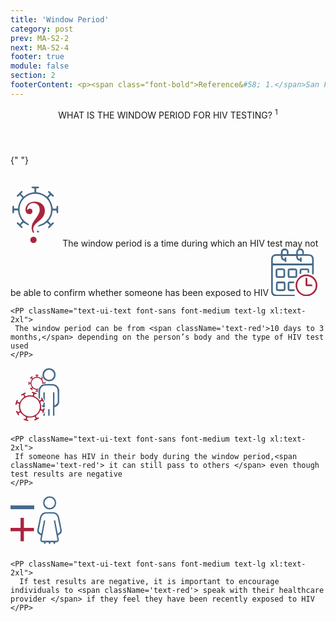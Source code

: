 ```yaml
---
title: 'Window Period'
category: post
prev: MA-S2-2
next: MA-S2-4
footer: true
module: false
section: 2
footerContent: <p><span class="font-bold">Reference&#58; 1.</span>San Francisco AIDS Foundation. HIV FAQs. 2022. Accessed May 19, 2022. https://www.sfaf.org/resource-library/hiv-faqs/</p>
---
```


<Header title="ok">
  WHAT IS THE <span className="text-red">WINDOW PERIOD </span>FOR HIV TESTING?
  <sup>1</sup>
</Header>

{" "}

<br />
<SingleLayout>
  <PotatoLayout class='items-center w-4/5 mx-auto' gap>
    <svg
      xmlns="http://www.w3.org/2000/svg"
      width="79.357"
      height="98.357"
      viewBox="0 0 79.357 98.357"
    >
      <g
        id="Group_505"
        data-name="Group 505"
        transform="translate(-578 -329.162)"
      >
        <path
          id="Path_32"
          data-name="Path 32"
          d="M206.252,81.185a2.707,2.707,0,0,0-5.364-.614c-.2.766-.294,1.559-.446,2.378h-2.878a76.444,76.444,0,0,0-2.441-8.126,85.568,85.568,0,0,0-4.179-7.778c.65-.625,1.417-1.355,2.156-2.067a21.8,21.8,0,0,0,1.987,1.469,2.67,2.67,0,0,0,3.457-.383,2.59,2.59,0,0,0,.339-3.251,7.616,7.616,0,0,0-1.212-1.569q-2.179-2.231-4.4-4.41a12.38,12.38,0,0,0-1.666-1.462c-1.47-1.006-2.86-.935-3.814.135a3.1,3.1,0,0,0,.036,3.9c.374.516.793.989,1.176,1.469-.757.856-1.39,1.568-2.192,2.478a31.233,31.233,0,0,0-15.7-6.7V53.366c.829-.1,1.559-.142,2.272-.266a2.6,2.6,0,0,0,2.254-2.816,2.437,2.437,0,0,0-2.343-2.495c-3.4-.09-6.816-.1-10.22.008a2.42,2.42,0,0,0-2.522,2.567,2.866,2.866,0,0,0,2.433,2.744c.713.133,1.435.187,2.236.285v3.279a30.243,30.243,0,0,0-15.6,6.575c-.918-.909-1.639-1.622-2.415-2.4.544-.676,1.016-1.23,1.452-1.818a2.584,2.584,0,0,0-.2-3.608,2.514,2.514,0,0,0-3.6-.187c-2.433,2.28-4.82,4.616-7.11,7.038a2.6,2.6,0,0,0,.053,3.8,2.75,2.75,0,0,0,3.823.1c.517-.384,1-.82,1.631-1.337.811.819,1.533,1.533,2.335,2.343a32.129,32.129,0,0,0-6.531,15.664h-3.4c-.053-.766-.053-1.353-.143-1.933a2.837,2.837,0,0,0-2.825-2.621,2.592,2.592,0,0,0-2.62,2.477c-.125,3.333-.16,6.675-.062,10.016a2.723,2.723,0,0,0,2.744,2.673,2.831,2.831,0,0,0,2.744-2.7c.107-.633.16-1.274.241-1.977h3.288a31.878,31.878,0,0,0,6.407,15.566l-2.192,2.547c-.7-.552-1.2-.961-1.72-1.363a2.5,2.5,0,0,0-3.573.054,2.64,2.64,0,0,0-.312,3.787A14.213,14.213,0,0,0,138.7,110.5c1.889,1.89,3.742,3.814,5.676,5.649a2.8,2.8,0,0,0,3.992.169c1.167-1.149,1.194-2.531.045-3.974-.365-.454-.748-.882-1.221-1.435.793-.774,1.506-1.478,2.21-2.165,2.611,1.418,5.043,2.994,7.672,4.1a82.663,82.663,0,0,0,8.153,2.513v2.94c-.775.107-1.417.2-2.067.294a2.711,2.711,0,0,0,.2,5.417c3.261.071,6.522.071,9.784-.027a2.438,2.438,0,0,0,2.468-2.593,2.582,2.582,0,0,0-2.308-2.771c-.7-.116-1.426-.2-2.174-.312v-3.288a31.933,31.933,0,0,0,15.531-6.432c.927.846,1.675,1.524,2.468,2.245-.517.6-.927,1.016-1.283,1.487a3.1,3.1,0,0,0-.116,3.894,3.009,3.009,0,0,0,4.036.116,7.065,7.065,0,0,0,.829-.731c1.729-1.729,3.466-3.456,5.186-5.2a6.563,6.563,0,0,0,.962-1.2,2.81,2.81,0,0,0-.374-3.643,2.855,2.855,0,0,0-3.68-.072c-.526.383-1,.829-1.657,1.391-.784-.91-1.479-1.7-2.228-2.567a29.174,29.174,0,0,0,6.424-15.433h3.27c.125.82.2,1.488.348,2.13a2.912,2.912,0,0,0,2.923,2.46A3.05,3.05,0,0,0,206.3,90.54c-.125-3.119-.009-6.237-.045-9.356m-38.118,28.451A23.746,23.746,0,1,1,191.879,85.89a23.747,23.747,0,0,1-23.746,23.745"
          transform="translate(449.559 282.942)"
          fill="#476a8a"
          stroke="#fff"
          stroke-width="3"
        />
        <g
          id="Path_38"
          data-name="Path 38"
          transform="translate(637.039 506.753)"
          fill="#a9253f"
        >
          <path
            d="M -22.28816032409668 -81.7333984375 C -24.30509185791016 -81.7333984375 -26.13930320739746 -82.50151062011719 -27.59250450134277 -83.95469665527344 C -29.04571533203125 -85.40790557861328 -29.8138370513916 -87.24213409423828 -29.8138370513916 -89.25907897949219 C -29.8138370513916 -91.35214233398438 -29.03593635559082 -93.21207427978516 -27.56424903869629 -94.63779449462891 C -26.11438179016113 -96.04236602783203 -24.25775909423828 -96.78476715087891 -22.19509315490723 -96.78476715087891 C -20.16290473937988 -96.78476715087891 -18.33515930175781 -96.00686645507812 -16.90943717956543 -94.53515625 C -15.50488185882568 -93.08527374267578 -14.76248168945312 -91.26084136962891 -14.76248168945312 -89.25907897949219 C -14.76248168945312 -87.25729370117188 -15.50488185882568 -85.432861328125 -16.90942573547363 -83.98299407958984 C -18.33515930175781 -82.51128387451172 -20.19509315490723 -81.7333984375 -22.28816032409668 -81.7333984375 Z M -22.28816032409668 -98.02031707763672 C -23.09587097167969 -98.02031707763672 -24.27554893493652 -98.31279754638672 -25.30855941772461 -99.7061767578125 C -25.7917594909668 -100.3579406738281 -26.22721481323242 -101.2286987304688 -26.63979339599609 -102.3682098388672 C -27.38731575012207 -104.4328079223633 -27.76634788513184 -106.5666198730469 -27.76634788513184 -108.7103424072266 C -27.76634788513184 -111.537109375 -27.19105911254883 -114.2468338012695 -26.05644798278809 -116.7642288208008 C -24.97103691101074 -119.1724624633789 -23.0736141204834 -122.0951995849609 -20.2557487487793 -125.6994552612305 C -16.65581512451172 -130.3118591308594 -14.82985973358154 -134.24072265625 -14.82985973358154 -137.3753204345703 C -14.82985973358154 -140.1632690429688 -15.4965705871582 -142.2426910400391 -16.86808204650879 -143.7324371337891 C -18.18442535400391 -145.1622924804688 -19.98779296875 -145.8573455810547 -22.3812255859375 -145.8573455810547 C -24.54180335998535 -145.8573455810547 -26.29417037963867 -145.1212768554688 -27.73845863342285 -143.6071014404297 C -28.24381637573242 -143.0772857666016 -28.66022491455078 -142.5043792724609 -28.98944664001465 -141.8837585449219 C -28.71784210205078 -141.9097595214844 -28.43836402893066 -141.9228057861328 -28.15145874023438 -141.9228057861328 C -26.06412696838379 -141.9228057861328 -24.40605926513672 -141.3097991943359 -23.22332572937012 -140.1007995605469 C -22.05552673339844 -138.9070434570312 -21.46339225769043 -137.2385711669922 -21.46339225769043 -135.1417083740234 C -21.46339225769043 -132.9332733154297 -22.14105987548828 -131.1879577636719 -23.47756004333496 -129.9542388916016 C -24.75698089599609 -128.7732238769531 -26.54869270324707 -128.1743927001953 -28.80293655395508 -128.1743927001953 C -31.43082618713379 -128.1743927001953 -33.65738296508789 -129.1282348632812 -35.24188232421875 -130.9328155517578 C -36.76579284667969 -132.6683654785156 -37.53849411010742 -134.9298706054688 -37.53849411010742 -137.6545257568359 C -37.53849411010742 -142.1735382080078 -35.85834884643555 -145.9373931884766 -32.54472732543945 -148.8414764404297 C -29.3272590637207 -151.6612701416016 -25.15627098083496 -153.0910186767578 -20.14759254455566 -153.0910186767578 C -14.69689273834229 -153.0910186767578 -10.20630359649658 -151.5459594726562 -6.800559520721436 -148.4987487792969 C -3.314403772354126 -145.3795166015625 -1.54679274559021 -141.2299957275391 -1.54679274559021 -136.1654205322266 C -1.54679274559021 -132.3711700439453 -2.512103796005249 -128.8384704589844 -4.41590404510498 -125.6654434204102 L -4.420003890991211 -125.6586074829102 L -4.424148082733154 -125.6518096923828 C -5.397426128387451 -124.0528411865234 -6.32887077331543 -122.7996444702148 -7.271703720092773 -121.8205642700195 C -8.14264965057373 -120.916130065918 -10.45166873931885 -118.8689880371094 -14.33058071136475 -115.5622787475586 C -19.4836311340332 -111.1139373779297 -20.25350379943848 -108.4852981567383 -20.25350379943848 -107.3142852783203 C -20.25350379943848 -106.9803237915039 -20.15587615966797 -105.8872146606445 -19.2530460357666 -102.9496765136719 C -19.11023330688477 -102.5053100585938 -19.04361534118652 -101.9981460571289 -19.04361534118652 -101.3579406738281 C -19.04361534118652 -99.42399597167969 -20.40814781188965 -98.02031707763672 -22.28816032409668 -98.02031707763672 Z"
            stroke="none"
          />
          <path
            d="M -20.1475944519043 -150.5910186767578 C -24.55282211303711 -150.5910186767578 -28.13594055175781 -149.3811187744141 -30.89695358276367 -146.9613647460938 C -33.65799331665039 -144.5415649414062 -35.03850173950195 -141.4392852783203 -35.03850173950195 -137.6545257568359 C -35.03850173950195 -135.5449676513672 -34.4801025390625 -133.8542327880859 -33.36327362060547 -132.5823364257812 C -32.2464485168457 -131.3103790283203 -30.72634124755859 -130.6743927001953 -28.80292892456055 -130.6743927001953 C -25.57656860351562 -130.6743927001953 -23.96339416503906 -132.1635284423828 -23.96339416503906 -135.1417236328125 C -23.96339416503906 -137.9958190917969 -25.35940933227539 -139.4228057861328 -28.15146255493164 -139.4228057861328 C -29.82668876647949 -139.4228057861328 -30.97451400756836 -138.8334045410156 -31.5949821472168 -137.6545257568359 C -31.90520858764648 -137.1581573486328 -32.09134292602539 -136.8479309082031 -32.15339660644531 -136.7238464355469 C -32.33952713012695 -136.7238464355469 -32.43259429931641 -137.0650787353516 -32.43259429931641 -137.7476196289062 C -32.43259429931641 -140.7878112792969 -31.47088813781738 -143.3161315917969 -29.5474739074707 -145.3326110839844 C -27.62406158447266 -147.3490905761719 -25.23531532287598 -148.3573455810547 -22.38122177124023 -148.3573455810547 C -19.27895545959473 -148.3573455810547 -16.82815551757812 -147.3801574707031 -15.02884864807129 -145.4257049560547 C -13.22952842712402 -143.4712982177734 -12.32986259460449 -140.7878112792969 -12.32986259460449 -137.3753051757812 C -12.32986259460449 -133.6526184082031 -14.31531524658203 -129.2473449707031 -18.28622245788574 -124.1596450805664 C -20.95418167114258 -120.7471389770508 -22.7845287322998 -117.9395523071289 -23.77724838256836 -115.7369842529297 C -24.76998138427734 -113.5343704223633 -25.26634216308594 -111.1921539306641 -25.26634216308594 -108.7103424072266 C -25.26634216308594 -106.8489685058594 -24.94060897827148 -105.0186309814453 -24.28912734985352 -103.2193145751953 C -23.63764953613281 -101.4199829101562 -22.97066116333008 -100.5203247070312 -22.28815460205078 -100.5203247070312 C -21.79179573059082 -100.5203247070312 -21.54362106323242 -100.7995300292969 -21.54362106323242 -101.3579406738281 C -21.54362106323242 -101.7302093505859 -21.57463455200195 -102.0094146728516 -21.63667488098145 -102.1955413818359 C -22.38122177124023 -104.6153411865234 -22.75350189208984 -106.3215789794922 -22.75350189208984 -107.3142852783203 C -22.75350189208984 -110.1683807373047 -20.48884773254395 -113.5498733520508 -15.95952796936035 -117.4587554931641 C -12.17475509643555 -120.6851043701172 -9.879074096679688 -122.7170867919922 -9.072475433349609 -123.5547027587891 C -8.265888214111328 -124.3922882080078 -7.428274154663086 -125.5246505737305 -6.559635162353516 -126.9516754150391 C -4.884407043457031 -129.7437286376953 -4.046794891357422 -132.8149719238281 -4.046794891357422 -136.1654205322266 C -4.046794891357422 -140.5086212158203 -5.520381927490234 -143.9986724853516 -8.467540740966797 -146.6356353759766 C -11.41470146179199 -149.2725524902344 -15.30804824829102 -150.5910186767578 -20.1475944519043 -150.5910186767578 M -22.19508743286133 -94.28475952148438 C -23.62214279174805 -94.28475952148438 -24.83202171325684 -93.80390930175781 -25.82475471496582 -92.84220886230469 C -26.81747436523438 -91.8804931640625 -27.3138484954834 -90.68612670898438 -27.3138484954834 -89.25907897949219 C -27.3138484954834 -87.89407348632812 -26.81747436523438 -86.7152099609375 -25.82475471496582 -85.72247314453125 C -24.83202171325684 -84.72976684570312 -23.65315628051758 -84.2333984375 -22.28815460205078 -84.2333984375 C -20.86111450195312 -84.2333984375 -19.6667423248291 -84.72976684570312 -18.70503425598145 -85.72247314453125 C -17.74332809448242 -86.7152099609375 -17.26247406005859 -87.89407348632812 -17.26247406005859 -89.25907897949219 C -17.26247406005859 -90.62406921386719 -17.74332809448242 -91.80293273925781 -18.70503425598145 -92.79566955566406 C -19.6667423248291 -93.78839111328125 -20.83008766174316 -94.28475952148438 -22.19508743286133 -94.28475952148438 M -20.1475944519043 -155.5910186767578 C -14.06310081481934 -155.5910186767578 -9.011661529541016 -153.8316650390625 -5.133583068847656 -150.3618621826172 C -3.112167358398438 -148.5531921386719 -1.568595886230469 -146.4078063964844 -0.5457420349121094 -143.9852294921875 C 0.4488868713378906 -141.6295471191406 0.9532051086425781 -138.9985809326172 0.9532051086425781 -136.1654205322266 C 0.9532051086425781 -131.9116821289062 -0.1319694519042969 -127.9462051391602 -2.272167205810547 -124.3792114257812 L -2.288661956787109 -124.3518981933594 C -3.358474731445312 -122.5943984985352 -4.399394989013672 -121.1991577148438 -5.470916748046875 -120.0864486694336 C -6.0631103515625 -119.4714813232422 -7.457117080688477 -118.1367492675781 -12.70323944091797 -113.664436340332 C -17.56014060974121 -109.4703750610352 -17.74668502807617 -107.5042037963867 -17.75327301025391 -107.3251647949219 C -17.74707984924316 -107.2189559936523 -17.67315101623535 -106.3215179443359 -16.86798667907715 -103.6991577148438 C -16.64685821533203 -103.0055084228516 -16.54362106323242 -102.2588500976562 -16.54362106323242 -101.3579406738281 C -16.54362106323242 -99.93388366699219 -16.97829055786133 -98.85649108886719 -17.47281646728516 -98.09165954589844 C -16.61972427368164 -97.62033081054688 -15.82888412475586 -97.01275634765625 -15.11384773254395 -96.274658203125 C -13.24844741821289 -94.34906005859375 -12.26247406005859 -91.92312622070312 -12.26247406005859 -89.25907897949219 C -12.26247406005859 -86.59500122070312 -13.24846076965332 -84.1690673828125 -15.11382102966309 -82.24349975585938 C -17.02158164978027 -80.27426147460938 -19.50240898132324 -79.2333984375 -22.28815460205078 -79.2333984375 C -24.98250198364258 -79.2333984375 -27.42799377441406 -80.25469970703125 -29.3602352142334 -82.1868896484375 C -31.29252815246582 -84.11920166015625 -32.31385040283203 -86.564697265625 -32.31385040283203 -89.25907897949219 C -32.31385040283203 -92.04481506347656 -31.27298164367676 -94.52565002441406 -29.30376815795898 -96.43336486816406 C -28.65019226074219 -97.06651306152344 -27.93546295166016 -97.59825134277344 -27.16957664489746 -98.02461242675781 C -27.21893882751465 -98.08724975585938 -27.26809692382812 -98.15153503417969 -27.31683540344238 -98.21726989746094 C -27.94663619995117 -99.0667724609375 -28.49407577514648 -100.1461486816406 -28.9904613494873 -101.5171203613281 C -29.83707427978516 -103.8553619384766 -30.26634216308594 -106.2755279541016 -30.26634216308594 -108.7103424072266 C -30.26634216308594 -111.8936920166016 -29.61676788330078 -114.9490356445312 -28.33564758300781 -117.7914886474609 C -27.16684722900391 -120.3847427368164 -25.16811370849609 -123.4751281738281 -22.22526168823242 -127.2392654418945 C -18.17960739135742 -132.4227294921875 -17.32986259460449 -135.6126403808594 -17.32986259460449 -137.3753051757812 C -17.32986259460449 -139.5068054199219 -17.78043556213379 -141.0323486328125 -18.70731544494629 -142.0391235351562 C -19.27236747741699 -142.6528930664062 -20.20052909851074 -143.3573455810547 -22.38122177124023 -143.3573455810547 C -22.71923828125 -143.3573455810547 -23.03722381591797 -143.3335876464844 -23.33814430236816 -143.2848205566406 C -22.52803230285645 -142.8418579101562 -21.90366172790527 -142.3268127441406 -21.4362621307373 -141.8490295410156 C -20.30815505981445 -140.6958770751953 -18.96339416503906 -138.5961456298828 -18.96339416503906 -135.1417236328125 C -18.96339416503906 -131.4862518310547 -20.49607467651367 -129.3041381835938 -21.7818489074707 -128.1172485351562 C -23.53784942626953 -126.4962921142578 -25.90008926391602 -125.6743927001953 -28.80292892456055 -125.6743927001953 C -32.17126083374023 -125.6743927001953 -35.04743576049805 -126.9223403930664 -37.12048721313477 -129.2833251953125 C -39.05671310424805 -131.4884338378906 -40.03850173950195 -134.304931640625 -40.03850173950195 -137.6545257568359 C -40.03850173950195 -140.2429504394531 -39.54483413696289 -142.6647338867188 -38.57123565673828 -144.8526306152344 C -37.58788681030273 -147.0623779296875 -36.11466217041016 -149.0369873046875 -34.19247436523438 -150.7216186523438 C -30.50568771362305 -153.9527130126953 -25.78031539916992 -155.5910186767578 -20.1475944519043 -155.5910186767578 Z"
            stroke="none"
            fill="#fff"
          />
        </g>
      </g>
    </svg>
    <PP className="text-ui-text font-sans font-medium text-lg xl:text-2xl">
      The window period is a time during which an HIV test may not be able to
      confirm whether someone has been exposed to HIV
    </PP>
  </PotatoLayout>
  <PotatoLayout class='items-center w-4/5 mx-auto' gap>
    <svg xmlns="http://www.w3.org/2000/svg" xmlns:xlink="http://www.w3.org/1999/xlink" width="74.074" height="76.538" viewBox="0 0 74.074 76.538">
  <defs>
    <clipPath id="clip-path">
      <rect id="Rectangle_112" data-name="Rectangle 112" width="74.074" height="76.538" fill="#476a8a"/>
    </clipPath>
  </defs>
  <g id="Group_503" data-name="Group 503" clip-path="url(#clip-path)">
    <path id="Path_366" data-name="Path 366" d="M65.434,26.906H2.813c-.042.913-.109,1.7-.11,2.485C2.7,42.177,2.756,54.964,2.667,67.75,2.637,72.016,4.705,73.9,8.838,73.9q12.907.013,25.814,0c.643,0,1.287,0,1.93.019.721.023,1.27.3,1.293,1.111a1.29,1.29,0,0,1-1.285,1.444,13.334,13.334,0,0,1-1.444.048c-9.087,0-18.175.023-27.261-.008C3.112,76.5.05,73.444.044,68.679.024,51.469.09,34.26,0,17.051A7.775,7.775,0,0,1,8.013,9.11c2.319-.014,4.5,0,6.75-.023.147,0,.693.022.693.022.048-.978.056-2.354.166-3.441.234-2.3,1.188-4.221,3.432-5.093a6.491,6.491,0,0,1,6.812.874,4.639,4.639,0,0,1,1.91,3.714c0,1.192,0,2.384,0,3.774,4.217,0,8.332.013,12.4.013a19.8,19.8,0,0,1,.238-4.094A5.465,5.465,0,0,1,45.162.128,6.178,6.178,0,0,1,51.636,2.8a7.188,7.188,0,0,1,.751,2.717,33.96,33.96,0,0,1,.029,3.622c2.54,0,4.767-.054,6.989.02a13.11,13.11,0,0,1,4.017.487c3.464,1.271,4.775,4.109,4.809,7.6.054,5.468.015,10.936.016,16.4q0,2.292,0,4.584c0,.322.013.644-.006.965-.091,1.511-.7,2.527-1.49,2.363-1.292-.269-1.161-1.35-1.163-2.311-.006-3.538,0-7.077-.01-10.615,0-.545-.088-1.09-.144-1.727M21.6,16.752c.056-.5.116-.809.122-1.122.016-.9.259-1.651,1.342-1.577,1.028.07,1.268.838,1.273,1.72.007,1.206,0,2.413.012,3.62.01.995.026,2.1-1.183,2.335-1.418.27-1.337-1.008-1.588-1.883-.02-.069-.106-.118-.24-.259-4.46-.449-5.75-3.6-5.869-7.708-3.15,0-6.116-.126-9.064.047a3.676,3.676,0,0,0-3.322,3.042c-.715,2.911-.371,5.869-.3,8.757,2.44.555,60.7.506,62.8-.073,0-1.756.011-3.589-.006-5.421a11.1,11.1,0,0,0-.135-1.914c-.621-3.347-2-4.5-5.427-4.509q-7.361-.026-14.723,0c-.7,0-1.809-.063-2.465-.013.013,3.681.446,4.5,3.386,4.891.048-.47.116-.936.14-1.4.04-.762.437-1.338,1.17-1.192.5.1,1.267.661,1.3,1.061a39.594,39.594,0,0,1-.013,5.536,1.587,1.587,0,0,1-1.12,1.038c-.383.047-.939-.447-1.238-.84a3.793,3.793,0,0,1-.366-1.33c-4.761-.4-5.824-3.731-6.01-7.611-7.292,0-14.725-.042-21.741-.042.208,3.377.235,4.224,3.271,4.846M25.139,9c0-1.214.024-2.17,0-3.124-.065-2.175-1.127-3.2-3.293-3.2s-3.294,1.023-3.4,3.14c-.051,1.013-.009,2.031-.009,3.187Zm24.821.01c.055-2.09.348-4.54-1.5-5.766a3.85,3.85,0,0,0-4.294.1c-1.827,1.588-1.38,3.672-1.393,5.67Z" transform="translate(0 0)" fill="#476a8a"/>
    <path id="Path_367" data-name="Path 367" d="M81,103.42a17.546,17.546,0,0,1,17.483-17.4c8.972.023,17.522,7.351,17.484,17.438A17.483,17.483,0,1,1,81,103.42M98.654,88.656a14.672,14.672,0,0,0-14.968,14.711,14.813,14.813,0,0,0,29.624.345A14.834,14.834,0,0,0,98.654,88.656" transform="translate(-41.895 -44.489)" fill="#a9253f"/>
    <path id="Path_368" data-name="Path 368" d="M31.248,117.252c0,1.368.041,2.737-.01,4.1-.073,1.962-.744,3.027-2.6,3.16a79.433,79.433,0,0,1-9.631.091,3.124,3.124,0,0,1-2.923-3.316c-.1-2.812-.109-5.634.026-8.444.1-2.156,1.191-3.305,3.317-3.42a81.629,81.629,0,0,1,8.682-.015c2.146.112,3.083,1.313,3.137,3.5.036,1.447.007,2.9.007,4.345Zm-2.66-4.923H18.783c-.13,3.209-.094,6.266-.028,9.521,3.454,0,6.6.132,9.833-.075Z" transform="translate(-8.282 -56.534)" fill="#476a8a"/>
    <path id="Path_369" data-name="Path 369" d="M22.557,81.227c-1.362,0-2.727.042-4.088-.011-2.3-.088-3.416-1.127-3.474-3.384q-.109-4.206,0-8.416a3.118,3.118,0,0,1,3.289-3.341c2.8-.066,5.612-.062,8.416,0,2.236.046,3.4,1.216,3.434,3.408q.065,4.207,0,8.417a3.013,3.013,0,0,1-3.248,3.323c-1.441.052-2.886.01-4.329.009m4.849-2.778V68.758c-3.294-.119-6.43-.114-9.643-.025v9.716Z" transform="translate(-7.728 -34.151)" fill="#476a8a"/>
    <path id="Path_370" data-name="Path 370" d="M62.43,81.227c-1.444,0-2.891.062-4.331-.015-2.059-.111-3.142-1.1-3.211-3.141-.1-2.964-.1-5.938.006-8.9.075-2.041,1.191-3.052,3.229-3.094q4.21-.088,8.423,0c2.353.051,3.472,1.21,3.519,3.613q.078,3.969,0,7.942c-.049,2.372-1.213,3.523-3.542,3.594-1.363.041-2.728.007-4.092.007Zm5.025-2.773c0-1.842.055-3.361-.015-4.875-.073-1.564.336-3.179-.356-4.766H57.673v9.642Z" transform="translate(-28.35 -34.153)" fill="#476a8a"/>
    <path id="Path_371" data-name="Path 371" d="M57.607,112.2V121.9c2.005,0,3.9-.044,5.8.022a5.436,5.436,0,0,1,2.3.49c.959.508.83,1.571-.169,2a3.807,3.807,0,0,1-1.393.31c-1.924.033-3.853.094-5.772-.008-2.454-.13-3.48-1.2-3.532-3.624-.057-2.645-.064-5.294.009-7.938.07-2.517.931-3.479,3.458-3.71a54.926,54.926,0,0,1,5.527-.056,1.893,1.893,0,0,1,1.129.322,1.691,1.691,0,0,1,.658,1.133,1.349,1.349,0,0,1-.805.994,21.5,21.5,0,0,1-3.326.349c-1.193.053-2.391.012-3.878.012" transform="translate(-28.34 -56.556)" fill="#476a8a"/>
    <path id="Path_372" data-name="Path 372" d="M107.172,68.782H97.331c-.055.9-.109,1.741-.156,2.587a11.09,11.09,0,0,1-.168,2.387c-.148.52-.668,1.244-1.1,1.3A1.328,1.328,0,0,1,94.379,73.6a33.466,33.466,0,0,1,.288-5.018c.29-1.741,1.055-2.407,2.765-2.458,3.128-.1,6.262-.059,9.391-.009a2.707,2.707,0,0,1,2.743,2.276,13.9,13.9,0,0,1,.179,3.58,1.343,1.343,0,0,1-1.384,1.387c-.96-.008-1.161-.714-1.182-1.486-.027-.941-.006-1.885-.006-3.089" transform="translate(-48.815 -34.169)" fill="#476a8a"/>
    <path id="Path_373" data-name="Path 373" d="M117.132,107.5c1.941,0,3.458,0,4.975,0a4.362,4.362,0,0,1,1.667.083,2.74,2.74,0,0,1,1.488,1.271c.286.913-.6,1.273-1.323,1.3-2.641.086-5.287.148-7.926.063a1.821,1.821,0,0,1-1.682-2.025c-.042-3.292-.034-6.585-.014-9.878a2.581,2.581,0,0,1,.319-1.14,1.08,1.08,0,0,1,2.043-.021,7.042,7.042,0,0,1,.435,2.573c.055,2.471.019,4.945.019,7.776" transform="translate(-59.118 -49.875)" fill="#a9253f"/>
  </g>
</svg>

    <PP className="text-ui-text font-sans font-medium text-lg xl:text-2xl">
     The window period can be from <span className='text-red'>10 days to 3 months,</span> depending on the person’s body and the type of HIV test used
    </PP>

  </PotatoLayout>
  <PotatoLayout class='items-center w-4/5 mx-auto' gap>
    <svg xmlns="http://www.w3.org/2000/svg" xmlns:xlink="http://www.w3.org/1999/xlink" width="78.528" height="93.022" viewBox="0 0 78.528 93.022">
  <defs>
    <clipPath id="clip-path">
      <rect id="Rectangle_38" data-name="Rectangle 38" width="34.185" height="87.521" fill="#476a8a" stroke="#fff" stroke-width="1"/>
    </clipPath>
  </defs>
  <g id="Group_510" data-name="Group 510" transform="translate(-582.997 -594.24)">
    <g id="Group_509" data-name="Group 509">
      <path id="Path_375" data-name="Path 375" d="M157.607,59.852a.981.981,0,0,0-1.945-.223c-.071.278-.107.565-.162.862h-1.043a27.716,27.716,0,0,0-.885-2.946,31.019,31.019,0,0,0-1.515-2.82c.236-.226.514-.491.782-.749a7.9,7.9,0,0,0,.72.533.968.968,0,0,0,1.253-.139.939.939,0,0,0,.123-1.179,2.761,2.761,0,0,0-.439-.569q-.79-.809-1.6-1.6a4.489,4.489,0,0,0-.6-.53.979.979,0,0,0-1.383.049,1.122,1.122,0,0,0,.013,1.415c.136.187.288.359.426.533-.275.31-.5.569-.795.9a11.323,11.323,0,0,0-5.692-2.43V49.767c.3-.035.565-.051.824-.1a.941.941,0,0,0,.817-1.021.883.883,0,0,0-.85-.9c-1.234-.033-2.471-.036-3.705,0a.877.877,0,0,0-.914.931,1.039,1.039,0,0,0,.882.995c.258.048.52.068.811.1v1.189a10.964,10.964,0,0,0-5.656,2.384c-.333-.33-.594-.588-.875-.869.2-.245.368-.446.527-.659a.937.937,0,0,0-.074-1.308.911.911,0,0,0-1.305-.068c-.882.827-1.748,1.673-2.578,2.552a.941.941,0,0,0,.019,1.379,1,1,0,0,0,1.386.036c.187-.139.362-.3.591-.485.294.3.556.556.846.849a11.648,11.648,0,0,0-2.368,5.679h-1.234c-.019-.278-.019-.491-.052-.7a1.029,1.029,0,0,0-1.024-.95.94.94,0,0,0-.95.9c-.045,1.208-.058,2.42-.023,3.631a.987.987,0,0,0,.995.969,1.026,1.026,0,0,0,.995-.979c.039-.229.058-.462.087-.717h1.192a11.558,11.558,0,0,0,2.323,5.644l-.795.924c-.252-.2-.436-.349-.623-.494a.907.907,0,0,0-1.3.02.957.957,0,0,0-.113,1.373,5.153,5.153,0,0,0,.391.407c.685.685,1.357,1.383,2.058,2.048a1.013,1.013,0,0,0,1.447.061.979.979,0,0,0,.016-1.441c-.132-.164-.271-.32-.443-.52l.8-.785c.947.514,1.828,1.085,2.781,1.486a29.971,29.971,0,0,0,2.956.911v1.066c-.281.039-.514.071-.749.107a.983.983,0,0,0,.071,1.964c1.182.026,2.365.026,3.547-.01a.884.884,0,0,0,.895-.94.936.936,0,0,0-.837-1c-.255-.042-.517-.074-.788-.113V72.118a11.577,11.577,0,0,0,5.631-2.332c.336.307.607.552.895.814-.187.216-.336.368-.465.539a1.125,1.125,0,0,0-.042,1.412,1.091,1.091,0,0,0,1.463.042,2.561,2.561,0,0,0,.3-.265c.627-.627,1.257-1.253,1.88-1.886a2.38,2.38,0,0,0,.349-.436,1.019,1.019,0,0,0-.136-1.321,1.035,1.035,0,0,0-1.334-.026c-.191.139-.362.3-.6.5-.284-.33-.536-.617-.808-.931a10.577,10.577,0,0,0,2.329-5.6h1.186c.045.3.071.539.126.772a1.056,1.056,0,0,0,1.06.892,1.106,1.106,0,0,0,.917-1.057c-.045-1.131,0-2.261-.016-3.392m-13.82,10.315a8.609,8.609,0,1,1,8.609-8.609,8.61,8.61,0,0,1-8.609,8.609" transform="translate(481.555 557.32)" fill="#a9253f" stroke="#fff" stroke-width="0.5"/>
      <path id="Path_376" data-name="Path 376" d="M-16394.631-5184.752h-12.439l-5.4,5.88v9.008Z" transform="translate(17042 5806)" fill="#fff"/>
    </g>
    <g id="Group_400" data-name="Group 400" transform="translate(627.34 594.24)">
      <g id="Group_127" data-name="Group 127" transform="translate(0 0)" clip-path="url(#clip-path)">
        <path id="Path_151" data-name="Path 151" d="M34.179,61.033a11.052,11.052,0,0,0-2.142-6.723,10.719,10.719,0,0,0-7.991-4.729q-3.443-.169-6.907-.225a.277.277,0,0,1-.092,0q-3.459.054-6.907.225A10.719,10.719,0,0,0,2.148,54.31,11.052,11.052,0,0,0,.006,61.033c.2,5.445.184,10.905,0,16.35a9.75,9.75,0,0,0,1.927,6.253,9.469,9.469,0,0,0,1.779,1.81c.01.005.02.015.031.02.578.378,1.191.736,1.841,1.109.24.112.486.21.736.3.394.138.772.312,1.4.568v2.464c0,5.45-.02,10.9.01,16.355.015,2.981,1.094,4.627,3.441,5.159.092.02.184.041.281.056a.726.726,0,0,1,.1.02c.2.031.414.056.634.077.112.01.23.02.348.026l.225.015c.082,0,.164.005.245.005.235.005.465.005.7.005h.22q1.411.015,2.822.015h.7q1.411,0,2.822-.015h.22c.235,0,.465,0,.7-.005.082,0,.164-.005.245-.005s.153-.005.225-.015c.118-.005.235-.015.348-.026.22-.02.429-.046.634-.077a.6.6,0,0,0,.1-.02c.1-.015.189-.036.281-.056,2.347-.532,3.425-2.178,3.441-5.159.031-5.455.01-10.905.01-16.355V87.445c.624-.256,1-.429,1.4-.568.251-.092.5-.189.736-.3.649-.373,1.263-.731,1.841-1.109.01-.005.02-.015.031-.02a9.469,9.469,0,0,0,1.779-1.81,9.75,9.75,0,0,0,1.927-6.253c-.184-5.445-.2-10.905,0-16.35M23.186,62.8c-.128,15.077.112,30.026-.061,45.139H22.19a5.45,5.45,0,0,1-2.659,0H18.9v-.1c-.046-.005-.092-.015-.138-.02V89.72H15.426v18.1c-.046.005-.092.015-.138.02v.1h-.634a5.45,5.45,0,0,1-2.659,0h-.936C10.886,92.823,11.126,77.874,11,62.8H7.675V83.6c-.041-.02-.082-.046-.123-.066-2.976-1.585-4.044-2.878-4.1-5.731-.1-5.685.026-11.376.138-17.061V60.7a8.324,8.324,0,0,1,.23-1.82v-.005a7.135,7.135,0,0,1,4.734-5.455,9.144,9.144,0,0,1,1.789-.435,9.043,9.043,0,0,1,1.825-.153c.45.005.895.01,1.345.01h.23c1.023-.005,2.05-.005,3.073,0h.542c1.023-.005,2.05-.005,3.073,0,.077.005.153,0,.23,0,.45,0,.895-.005,1.345-.01a9.043,9.043,0,0,1,1.825.153,9.144,9.144,0,0,1,1.789.435,7.135,7.135,0,0,1,4.734,5.455v.005a8.323,8.323,0,0,1,.23,1.82v.046c.112,5.685.24,11.376.138,17.061-.051,2.853-1.12,4.146-4.1,5.731-.041.02-.082.046-.123.066V62.8Z" transform="translate(0 -24.122)" fill="#476a8a" stroke="#fff" stroke-width="1"/>
        <path id="Path_152" data-name="Path 152" d="M20.48,0A10.937,10.937,0,0,0,9.524,11.28,11.058,11.058,0,1,0,20.48,0m.113,18.559a7.175,7.175,0,0,1-7.5-7.3,7.488,7.488,0,1,1,14.969-.3,7.249,7.249,0,0,1-7.474,7.6" transform="translate(-3.246 0)" fill="#476a8a" stroke="#fff" stroke-width="1"/>
      </g>
    </g>
    <path id="Path_374" data-name="Path 374" d="M178.493,69.011a1.722,1.722,0,0,0-3.413-.391c-.125.488-.187.992-.283,1.513h-1.831a48.64,48.64,0,0,0-1.553-5.17,54.442,54.442,0,0,0-2.659-4.949c.414-.4.9-.862,1.372-1.315a13.872,13.872,0,0,0,1.264.935,1.7,1.7,0,0,0,2.2-.244,1.648,1.648,0,0,0,.215-2.069,4.846,4.846,0,0,0-.771-1q-1.386-1.419-2.8-2.806a7.877,7.877,0,0,0-1.06-.93,1.718,1.718,0,0,0-2.426.086,1.97,1.97,0,0,0,.023,2.483c.238.328.5.629.748.935-.482.545-.884,1-1.395,1.577a19.871,19.871,0,0,0-9.989-4.264V51.312c.527-.062.992-.09,1.446-.17a1.651,1.651,0,0,0,1.434-1.791,1.55,1.55,0,0,0-1.491-1.587c-2.166-.057-4.337-.062-6.5.005a1.54,1.54,0,0,0-1.6,1.633,1.823,1.823,0,0,0,1.548,1.746c.454.084.913.119,1.423.181v2.086A19.242,19.242,0,0,0,142.46,57.6c-.584-.578-1.043-1.032-1.536-1.525.346-.43.646-.782.924-1.156a1.644,1.644,0,0,0-.13-2.3,1.6,1.6,0,0,0-2.29-.119c-1.548,1.451-3.067,2.937-4.524,4.478a1.652,1.652,0,0,0,.034,2.421,1.749,1.749,0,0,0,2.432.063c.329-.244.635-.522,1.037-.85.516.521.975.975,1.485,1.49a20.441,20.441,0,0,0-4.155,9.966h-2.166c-.034-.488-.034-.861-.091-1.23a1.805,1.805,0,0,0-1.8-1.667,1.649,1.649,0,0,0-1.667,1.576c-.079,2.121-.1,4.247-.04,6.373a1.732,1.732,0,0,0,1.746,1.7,1.8,1.8,0,0,0,1.746-1.718c.068-.4.1-.811.153-1.258h2.092a20.282,20.282,0,0,0,4.076,9.9L138.4,85.372c-.442-.351-.765-.612-1.094-.867a1.591,1.591,0,0,0-2.273.035,1.68,1.68,0,0,0-.2,2.409,9.039,9.039,0,0,0,.686.714c1.2,1.2,2.381,2.426,3.611,3.594a1.778,1.778,0,0,0,2.54.108,1.718,1.718,0,0,0,.028-2.528c-.232-.289-.476-.561-.777-.913.5-.493.958-.941,1.406-1.378,1.661.9,3.209,1.9,4.881,2.608a52.592,52.592,0,0,0,5.187,1.6v1.871c-.493.068-.9.125-1.315.187a1.725,1.725,0,0,0,.125,3.447c2.075.045,4.15.045,6.225-.017A1.551,1.551,0,0,0,159,94.59a1.643,1.643,0,0,0-1.468-1.763c-.448-.074-.907-.13-1.383-.2V90.537a20.317,20.317,0,0,0,9.881-4.092c.59.539,1.066.969,1.57,1.429-.329.379-.59.646-.816.946a1.974,1.974,0,0,0-.074,2.477,1.915,1.915,0,0,0,2.568.074,4.494,4.494,0,0,0,.527-.465c1.1-1.1,2.205-2.2,3.3-3.31a4.175,4.175,0,0,0,.612-.766,1.788,1.788,0,0,0-.238-2.318,1.817,1.817,0,0,0-2.341-.046c-.334.244-.635.527-1.054.885-.5-.579-.941-1.083-1.417-1.633A18.561,18.561,0,0,0,172.75,73.9h2.081c.079.522.125.947.221,1.355a1.852,1.852,0,0,0,1.859,1.565,1.94,1.94,0,0,0,1.61-1.854c-.079-1.984-.006-3.968-.028-5.953m-24.252,18.1a15.108,15.108,0,1,1,15.108-15.107A15.109,15.109,0,0,1,154.24,87.113" transform="translate(487.822 542.049) rotate(17)" fill="#a9253f" stroke="#fff" stroke-width="1.5"/>
  </g>
</svg>

    <PP className="text-ui-text font-sans font-medium text-lg xl:text-2xl">
     If someone has HIV in their body during the window period,<span className='text-red'> it can still pass to others </span> even though test results are negative
    </PP>

  </PotatoLayout>
  <PotatoLayout class='items-center w-4/5 mx-auto' gap>
    <svg xmlns="http://www.w3.org/2000/svg" xmlns:xlink="http://www.w3.org/1999/xlink" width="82.525" height="87.554" viewBox="0 0 82.525 87.554">
  <defs>
    <clipPath id="clip-path">
      <rect id="Rectangle_39" data-name="Rectangle 39" width="40.123" height="87.554" fill="#476a8a" stroke="#fff" stroke-width="1"/>
    </clipPath>
  </defs>
  <g id="Group_508" data-name="Group 508" transform="translate(-574 -739.723)">
    <g id="Group_401" data-name="Group 401" transform="translate(-55.854 111.064)">
      <g id="Group_133" data-name="Group 133" transform="translate(672.256 628.659)">
        <g id="Group_129" data-name="Group 129" transform="translate(0 0)" clip-path="url(#clip-path)">
          <path id="Path_153" data-name="Path 153" d="M38.464,89.543c2.037-1.713,1.881-5.326,1.206-8.166-.782-3.3-1.3-6.657-1.96-9.981l-1.937-8.608,0,0v0c-1.587-4.958-4.981-7.928-9.6-8.11-4.181-.163-8.375-.051-12.556.084-3.738.126-6.355,2.183-8.114,5.354A26.085,26.085,0,0,0,4.158,63.17v0l-1.8,8.845-.265,1.3c-.377,1.867-.768,3.734-1.155,5.6L.243,82.308.057,83.621C-.111,85.665,0,87.882,1.682,89.548l2.812,2.039c.452.265.95.559,1.443.847-.182,1.047-.321,1.96-.493,2.868s-.391,1.82-.559,2.733c-.573,3.166.787,5.107,3.938,5.619.582.093,1.173.121,1.895.2,0,2.709-.042,5.261.009,7.812.061,3.352,1.69,4.986,5.014,5.042,2.64.047,5.275.019,7.914.009,4.195-.014,5.768-1.56,5.787-5.7.009-2.384,0-4.767,0-7.174.554-.074.847-.126,1.15-.154,3.878-.386,5.219-2.2,4.516-6.089-.312-1.732-.591-3.468-.889-5.191a3.139,3.139,0,0,1,.95-.642Zm-19.944,23.7a5.829,5.829,0,0,1-.908.251c-3.538.228-3.65.126-3.65-3.408v-6.215H18.52Zm7.523.084c-1.378.074-2.714.144-4.236.228v-9.8h4.236Zm7.514-24.422c-1.378-7.211-2.7-14.176-4.06-21.289-1.075.149-1.96.27-3.091.428,1.853,10.815,4.046,21.364,5.936,32.206H8.139a11.236,11.236,0,0,1,.019-2.025q2.626-14.036,5.3-28.058c.112-.605.107-1.224.182-2.09-.917-.163-1.783-.312-2.961-.517C9.317,74.678,7.971,81.7,6.621,88.765a6.134,6.134,0,0,1-2.179-1.471,4.244,4.244,0,0,1-.94-3.9q.426-2.116.847-4.232,1.39-6.948,2.756-13.9c1.071-5.424,3.729-7.616,9.348-7.612,3.021,0,6.047.084,9.069.093a7.785,7.785,0,0,1,7.248,6.336c.722,3.859,1.522,7.7,2.328,11.545.549,2.64,1.108,5.279,1.639,7.924.419,2.067-.209,3.45-2.3,4.823-.265.177-.559.354-.875.531" transform="translate(0 -29.175)" fill="#476a8a" stroke="#fff" stroke-width="1"/>
          <path id="Path_154" data-name="Path 154" d="M39.078,11.19a10.955,10.955,0,1,1-21.906-.371,10.955,10.955,0,1,1,21.906.371M28.146,18.7a7.571,7.571,0,0,0,7.716-7.491C35.8,6.742,32.656,3.316,28.3,3.25a7.821,7.821,0,0,0-7.913,7.665A7.769,7.769,0,0,0,28.146,18.7" transform="translate(-7.892 0)" fill="#476a8a" stroke="#fff" stroke-width="1"/>
        </g>
      </g>
    </g>
    <g id="Group_507" data-name="Group 507" transform="translate(4 148.845)">
      <rect id="Rectangle_44" data-name="Rectangle 44" width="38" height="6" transform="translate(570 606)" fill="#476a8a"/>
      <g id="Group_177" data-name="Group 177" transform="translate(570 625.896)">
        <rect id="Rectangle_45" data-name="Rectangle 45" width="37.524" height="5.361" transform="translate(0 16.015)" fill="#a9253f"/>
        <rect id="Rectangle_46" data-name="Rectangle 46" width="37.524" height="5.361" transform="translate(16.082 37.458) rotate(-90)" fill="#a9253f"/>
      </g>
    </g>
  </g>
</svg>

    <PP className="text-ui-text font-sans font-medium text-lg xl:text-2xl">
      If test results are negative, it is important to encourage individuals to <span className='text-red'> speak with their healthcare provider </span> if they feel they have been recently exposed to HIV
    </PP>

  </PotatoLayout>
</SingleLayout>
